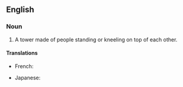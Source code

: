 ==English==

===Noun===
{{en-noun|sg=[[human]] [[pyramid]]}}

# A tower made of people standing or kneeling on top of each other.

====Translations====
{{trans-top|a human being}}
* French: {{t-|fr|pyramide humaine|f}}
{{trans-mid}}
* Japanese: {{t-|ja|人間ピラミッド|tr=ningen piramiddo}}
{{trans-bottom}}